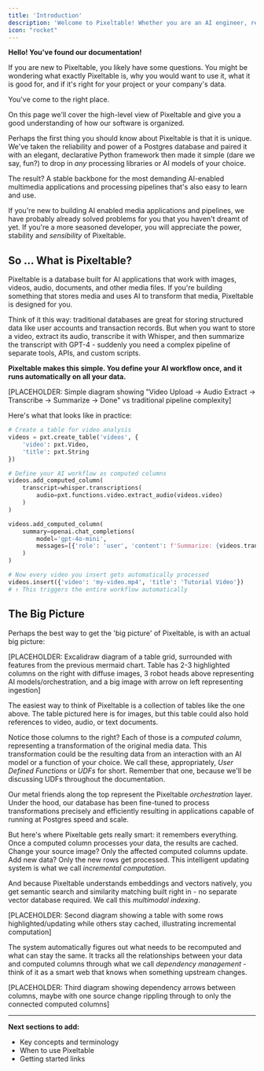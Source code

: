 ```yaml
---
title: 'Introduction'
description: 'Welcome to Pixeltable! Whether you are an AI engineer, researcher, or creative coder, this guide will help you understand what Pixeltable is and how it can transform your multimodal AI applications.'
icon: "rocket"
---
```


**Hello! You've found our documentation!**

If you are new to Pixeltable, you likely have some questions. You might be wondering what exactly Pixeltable is, why you would want to use it, what it is good for, and if it's right for your project or your company's data.

You've come to the right place.

On this page we'll cover the high-level view of Pixeltable and give you a good understanding of how our software is organized.

Perhaps the first thing you should know about Pixeltable is that it is unique. We've taken the reliability and power of a Postgres database and paired it with an elegant, declarative Python framework then made it simple (dare we say, fun?) to drop in *any* processing libraries or AI models of your choice.

The result? A stable backbone for the most demanding AI-enabled multimedia applications and processing pipelines that's also easy to learn and use.

If you're new to building AI enabled media applications and pipelines, we have probably already solved problems for you that you haven't dreamt of yet. If you're a more seasoned developer, you will appreciate the power, stability and *sensibility* of Pixeltable.

## So … What is Pixeltable?

Pixeltable is a database built for AI applications that work with images, videos, audio, documents, and other media files. If you're building something that stores media and uses AI to transform that media, Pixeltable is designed for you.

Think of it this way: traditional databases are great for storing structured data like user accounts and transaction records. But when you want to store a video, extract its audio, transcribe it with Whisper, and then summarize the transcript with GPT-4 - suddenly you need a complex pipeline of separate tools, APIs, and custom scripts.

**Pixeltable makes this simple. You define your AI workflow once, and it runs automatically on all your data.**

[PLACEHOLDER: Simple diagram showing "Video Upload → Audio Extract → Transcribe → Summarize → Done" vs traditional pipeline complexity]

Here's what that looks like in practice:

```python
# Create a table for video analysis
videos = pxt.create_table('videos', {
    'video': pxt.Video,
    'title': pxt.String
})

# Define your AI workflow as computed columns
videos.add_computed_column(
    transcript=whisper.transcriptions(
        audio=pxt.functions.video.extract_audio(videos.video)
    )
)

videos.add_computed_column(
    summary=openai.chat_completions(
        model='gpt-4o-mini', 
        messages=[{'role': 'user', 'content': f'Summarize: {videos.transcript.text}'}]
    )
)

# Now every video you insert gets automatically processed
videos.insert({'video': 'my-video.mp4', 'title': 'Tutorial Video'})
# ↑ This triggers the entire workflow automatically
```

## The Big Picture

Perhaps the best way to get the 'big picture' of Pixeltable, is with an actual big picture:

[PLACEHOLDER: Excalidraw diagram of a table grid, surrounded with features from the previous mermaid chart. Table has 2-3 highlighted columns on the right with diffuse images, 3 robot heads above representing AI models/orchestration, and a big image with arrow on left representing ingestion]

The easiest way to think of Pixeltable is a collection of tables like the one above. The table pictured here is for images, but this table could also hold references to video, audio, or text documents.

Notice those columns to the right? Each of those is a _computed column_, representing a transformation of the original media data. This transformation could be the resulting data from an interaction with an AI model or a function of your choice. We call these, appropriately, _User Defined Functions_ or _UDFs_ for short. Remember that one, because we'll be discussing UDFs throughout the documentation.

Our metal friends along the top represent the Pixeltable _orchestration_ layer. Under the hood, our database has been fine-tuned to process transformations precisely and efficiently resulting in applications capable of running at Postgres speed and scale.

But here's where Pixeltable gets really smart: it remembers everything. Once a computed column processes your data, the results are cached. Change your source image? Only the affected computed columns update. Add new data? Only the new rows get processed. This intelligent updating system is what we call _incremental computation_.

And because Pixeltable understands embeddings and vectors natively, you get semantic search and similarity matching built right in - no separate vector database required. We call this _multimodal indexing_.

[PLACEHOLDER: Second diagram showing a table with some rows highlighted/updating while others stay cached, illustrating incremental computation]

The system automatically figures out what needs to be recomputed and what can stay the same. It tracks all the relationships between your data and computed columns through what we call _dependency management_ - think of it as a smart web that knows when something upstream changes.

[PLACEHOLDER: Third diagram showing dependency arrows between columns, maybe with one source change rippling through to only the connected computed columns]

---

**Next sections to add:**
- Key concepts and terminology
- When to use Pixeltable
- Getting started links